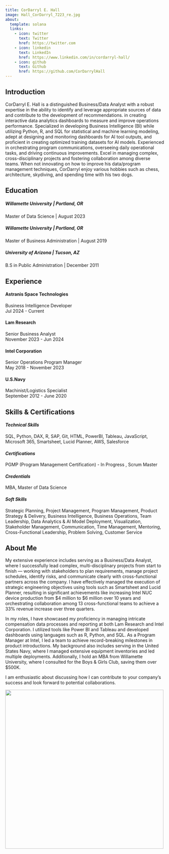 ```yaml
---
title: CorDarryl E. Hall
image: Hall_CorDarryl_7223_re.jpg
about:
  template: solana
  links:
    - icon: twitter
      text: Twitter
      href: https://twitter.com
    - icon: linkedin
      text: LinkedIn
      href: https://www.linkedin.com/in/cordarryl-hall/
    - icon: github
      text: Github
      href: https://github.com/CorDarrylHall
---
```


## Introduction

CorDarryl E. Hall is a distinguished Business/Data Analyst with a robust expertise in the ability to identify and leverage appropriate sources of data and contribute to the development of recommendations. in creating interactive data analytics dashboards to measure and improve operations performance. Specialized in developing Business Intelligence (BI) while utilizing Python, R, and SQL for statistical and machine learning modeling, adept at designing and monitoring dashboards for AI tool outputs, and proficient in creating optimized training datasets for AI models. Experienced in orchestrating program communications, overseeing daily operational tasks, and driving continuous improvements. Excel in managing complex, cross-disciplinary projects and fostering collaboration among diverse teams. When not innovating on how to improve his data/program management techniques, CorDarryl enjoy various hobbies such as chess, architecture, skydiving, and spending time with his two dogs.

## Education

##### **Willamette University** \| Portland, OR

Master of Data Science \| August 2023

##### **Willamette University** \| Portland, OR

Master of Business Administration \| August 2019

##### **University of Arizona** \| Tucson, AZ

B.S in Public Administration \| December 2011

## Experience

#### **Astranis Space Technologies**

| Business Intelligence Developer
| Jul 2024 - Current

#### **Lam Research**

| Senior Business Analyst 
| November 2023 - Jun 2024

#### **Intel Corporation**

| Senior Operations Program Manager
| May 2018 - November 2023

#### **U.S.Navy**

| Machinist/Logistics Specialist
| September 2012 - June 2020

## Skills & Certifications

#### ***Technical Skills***

| SQL, Python, DAX, R, SAP, Git, HTML, PowerBI, Tableau, JavaScript, Microsoft 365, Smartsheet, Lucid Planner, AWS, Salesforce

#### ***Certifications***

| PGMP (Program Management Certification) - In Progress , Scrum Master

#### ***Credentials***

| MBA, Master of Data Science

#### ***Soft Skills***

| Strategic Planning, Project Management, Program Management, Product Strategy & Delivery, Business Intelligence, Business Operations, Team Leadership, Data Analytics & AI Model Deployment, Visualization, Stakeholder Management, Communication, Time Management, Mentoring, Cross-Functional Leadership, Problem Solving, Customer Service

## About Me

My extensive experience includes serving as a Business/Data Analyst, where I successfully lead complex, multi-disciplinary projects from start to finish --- working with stakeholders to plan requirements, manage project schedules, identify risks, and communicate clearly with cross-functional partners across the company. I have effectively managed the execution of strategic engineering objectives using tools such as Smartsheet and Lucid Planner, resulting in significant achievements like increasing Intel NUC device production from \$4 million to \$6 million over 10 years and orchestrating collaboration among 13 cross-functional teams to achieve a 33% revenue increase over three quarters.

In my roles, I have showcased my proficiency in managing intricate compensation data processes and reporting at both Lam Research and Intel Corporation. I utilized tools like Power BI and Tableau and developed dashboards using languages such as R, Python, and SQL. As a Program Manager at Intel, I led a team to achieve record-breaking milestones in product introductions. My background also includes serving in the United States Navy, where I managed extensive equipment inventories and led multiple deployments. Additionally, I hold an MBA from Willamette University, where I consulted for the Boys & Girls Club, saving them over \$500K.

I am enthusiastic about discussing how I can contribute to your company's success and look forward to potential collaborations.

![](dogs.jpg){fig-align="center" width="500"}
